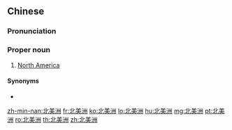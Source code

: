 ==Chinese==
{{zh-forms|type=21}}

===Pronunciation===
{{zh-pron
|m=Běiměizhōu
|c=bak1 mei5 zau1
|mn=Pak-bí-chiu
|cat=pn
}}

===Proper noun===
{{zh-proper noun}}

# [[North America]]

====Synonyms====
* {{zh-l|北美}}

[[zh-min-nan:北美洲]]
[[fr:北美洲]]
[[ko:北美洲]]
[[lo:北美洲]]
[[hu:北美洲]]
[[mg:北美洲]]
[[pt:北美洲]]
[[ro:北美洲]]
[[th:北美洲]]
[[zh:北美洲]]
